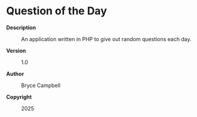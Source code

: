 =Question of the Day=

<dl>
<dt style="font-weight:bold">Description</dt>
<dd><p>An application written in PHP to give out random questions each day.</p></dd>

<dt style="font-weight:bold">Version</dt>
<dd><p>1.0</p></dd>

<dt style="font-weight:bold">Author</dt>
<dd><p>Bryce Campbell</p></dd>

<dt style="font-weight:bold">Copyright</dt>
<dd><p>2025</p></dd>
</dl>
